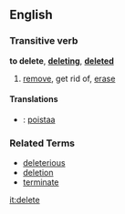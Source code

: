==English==
===Transitive verb===
'''to delete''', '''[[deleting]]''', '''[[deleted]]'''
# [[remove]], get rid of, [[erase]]

====Translations====
*{{msg:fi}}: [[poistaa]]

===Related Terms===
*[[deleterious]]
*[[deletion]]
*[[terminate]]

[[it:delete]]